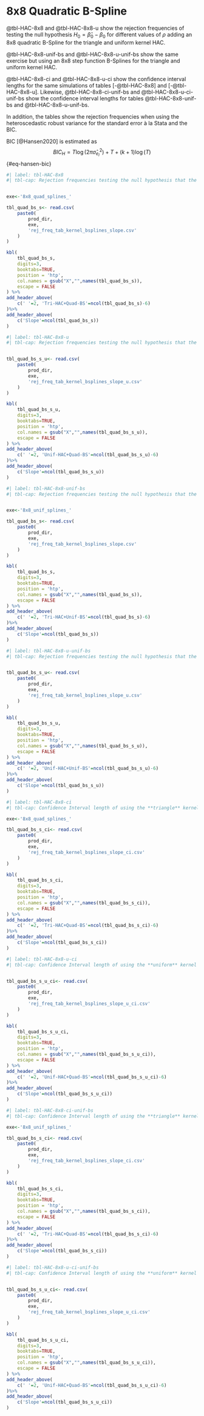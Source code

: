 # 8x8 Quadratic B-Spline {#sec-8x8}

@tbl-HAC-8x8 and @tbl-HAC-8x8-u show the rejection frequencies of testing the null hypothesis $H_0=\hat\beta_0-\beta_0$ for different values of $\rho$ adding an 8x8 quadratic B-Spline for the triangle and uniform kernel HAC.

@tbl-HAC-8x8-unif-bs and @tbl-HAC-8x8-u-unif-bs show the same exercise but using an 8x8 step function B-Splines for the triangle and uniform kernel HAC.

@tbl-HAC-8x8-ci and @tbl-HAC-8x8-u-ci show the confidence interval lengths for the same simulations of tables [-@tbl-HAC-8x8] and [-@tbl-HAC-8x8-u]. Likewise, @tbl-HAC-8x8-ci-unif-bs and @tbl-HAC-8x8-u-ci-unif-bs show the confidence interval lengths for tables @tbl-HAC-8x8-unif-bs and @tbl-HAC-8x8-u-unif-bs.

In addition, the tables show the rejection frequencies when using the heteroscedastic robust variance for the standard error à la Stata and the BIC.

BIC [@Hansen2020] is estimated as
$$
BIC_H=T\log(2\pi\hat{\sigma}^2_{e_l})+T+(k+1)\log(T)
$$ {#eq-hansen-bic}

```r
#| label: tbl-HAC-8x8
#| tbl-cap: Rejection frequencies testing the null hypothesis that the slope is statically different from the true value, zero, using an 8x8 **quadratic** B-splines and the **triangle** kernel HAC variance estimator for the standard error. The number of B-splines was fixed at 8x8. 200 simulations. **500** points. Column 'corr' shows the theoretical correlation at distance $h=0.1$, thus, $corr=\rho*\exp(-\frac{1}{\sqrt{2}})$. HR shows the rejection frequencies of the Heteroscedastic Robust Variance estimator (Stata's).


exe<-'8x8_quad_splines_'

tbl_quad_bs_s<- read.csv(
    paste0(
        prod_dir,
        exe,
        'rej_freq_tab_kernel_bsplines_slope.csv'
    )
)

kbl(
    tbl_quad_bs_s,
    digits=3,
    booktabs=TRUE,
    position = 'htp',
    col.names = gsub("X","",names(tbl_quad_bs_s)),
    escape = FALSE
) %>%
add_header_above(
    c(' '=2, 'Tri-HAC+Quad-BS'=ncol(tbl_quad_bs_s)-6)
)%>%
add_header_above(
    c('Slope'=ncol(tbl_quad_bs_s))
)

```

```r
#| label: tbl-HAC-8x8-u
#| tbl-cap: Rejection frequencies testing the null hypothesis that the slope is statically different from the true value, zero, using an 8x8 **quadratic** B-splines and the **uniform** kernel HAC variance estimator for the standard error. The number of B-splines was fixed at 8x8. 200 simulations. **500** points. Column 'corr' shows the theoretical correlation at distance $h=0.1$, thus, $corr=\rho*\exp(-\frac{1}{\sqrt{2}})$. HR shows the rejection frequencies of the Heteroscedastic Robust Variance estimator (Stata's).


tbl_quad_bs_s_u<- read.csv(
    paste0(
        prod_dir,
        exe,
        'rej_freq_tab_kernel_bsplines_slope_u.csv'
    )
)

kbl(
    tbl_quad_bs_s_u,
    digits=3,
    booktabs=TRUE,
    position = 'htp',
    col.names = gsub("X","",names(tbl_quad_bs_s_u)),
    escape = FALSE
) %>%
add_header_above(
    c(' '=2, 'Unif-HAC+Quad-BS'=ncol(tbl_quad_bs_s_u)-6)
)%>%
add_header_above(
    c('Slope'=ncol(tbl_quad_bs_s_u))
)

```

```r
#| label: tbl-HAC-8x8-unif-bs
#| tbl-cap: Rejection frequencies testing the null hypothesis that the slope is statically different from the true value, zero, using an 8x8 **uniform** B-splines and the **triangle** kernel HAC variance estimator for the standard error. The number of B-splines was fixed at 8x8. 200 simulations. **500** points. Column 'corr' shows the theoretical correlation at distance $h=0.1$, thus, $corr=\rho*\exp(-\frac{1}{\sqrt{2}})$. HR shows the rejection frequencies of the Heteroscedastic Robust Variance estimator (Stata's).


exe<-'8x8_unif_splines_'

tbl_quad_bs_s<- read.csv(
    paste0(
        prod_dir,
        exe,
        'rej_freq_tab_kernel_bsplines_slope.csv'
    )
)

kbl(
    tbl_quad_bs_s,
    digits=3,
    booktabs=TRUE,
    position = 'htp',
    col.names = gsub("X","",names(tbl_quad_bs_s)),
    escape = FALSE
) %>%
add_header_above(
    c(' '=2, 'Tri-HAC+Unif-BS'=ncol(tbl_quad_bs_s)-6)
)%>%
add_header_above(
    c('Slope'=ncol(tbl_quad_bs_s))
)

```

```r
#| label: tbl-HAC-8x8-u-unif-bs
#| tbl-cap: Rejection frequencies testing the null hypothesis that the slope is statically different from the true value, zero, using an 8x8 **uniform** B-splines and the **uniform** kernel HAC variance estimator for the standard error. The number of B-splines was fixed at 8x8. 200 simulations. **500** points. Column 'corr' shows the theoretical correlation at distance $h=0.1$, thus, $corr=\rho*\exp(-\frac{1}{\sqrt{2}})$. HR shows the rejection frequencies of the Heteroscedastic Robust Variance estimator (Stata's).


tbl_quad_bs_s_u<- read.csv(
    paste0(
        prod_dir,
        exe,
        'rej_freq_tab_kernel_bsplines_slope_u.csv'
    )
)

kbl(
    tbl_quad_bs_s_u,
    digits=3,
    booktabs=TRUE,
    position = 'htp',
    col.names = gsub("X","",names(tbl_quad_bs_s_u)),
    escape = FALSE
) %>%
add_header_above(
    c(' '=2, 'Unif-HAC+Unif-BS'=ncol(tbl_quad_bs_s_u)-6)
)%>%
add_header_above(
    c('Slope'=ncol(tbl_quad_bs_s_u))
)

```


```r
#| label: tbl-HAC-8x8-ci
#| tbl-cap: Confidence Interval length of using the **triangle** kernel HAC variance estimator for the standard error after adding an 8x8 **quadratic** B-splines. The number of B-splines was fixed at 8x8. 200 simulations. **500** points. Column 'corr' shows the theoretical correlation at distance $h=0.1$, thus, $corr=\rho*\exp(-\frac{1}{\sqrt{2}})$. HR shows the rejection frequencies of the Heteroscedastic Robust Variance estimator (Stata's).

exe<-'8x8_quad_splines_'

tbl_quad_bs_s_ci<- read.csv(
    paste0(
        prod_dir,
        exe,
        'rej_freq_tab_kernel_bsplines_slope_ci.csv'
    )
)

kbl(
    tbl_quad_bs_s_ci,
    digits=3,
    booktabs=TRUE,
    position = 'htp',
    col.names = gsub("X","",names(tbl_quad_bs_s_ci)),
    escape = FALSE
) %>%
add_header_above(
    c(' '=2, 'Tri-HAC+Quad-BS'=ncol(tbl_quad_bs_s_ci)-6)
)%>%
add_header_above(
    c('Slope'=ncol(tbl_quad_bs_s_ci))
)

```

```r
#| label: tbl-HAC-8x8-u-ci
#| tbl-cap: Confidence Interval length of using the **uniform** kernel HAC variance estimator for the standard error after adding an 8x8 **quadratic** B-splines. The number of B-splines was fixed at 8x8. 200 simulations. **500** points. Column 'corr' shows the theoretical correlation at distance $h=0.1$, thus, $corr=\rho*\exp(-\frac{1}{\sqrt{2}})$. HR shows the rejection frequencies of the Heteroscedastic Robust Variance estimator (Stata's).


tbl_quad_bs_s_u_ci<- read.csv(
    paste0(
        prod_dir,
        exe,
        'rej_freq_tab_kernel_bsplines_slope_u_ci.csv'
    )
)

kbl(
    tbl_quad_bs_s_u_ci,
    digits=3,
    booktabs=TRUE,
    position = 'htp',
    col.names = gsub("X","",names(tbl_quad_bs_s_u_ci)),
    escape = FALSE
) %>%
add_header_above(
    c(' '=2, 'Unif-HAC+Quad-BS'=ncol(tbl_quad_bs_s_u_ci)-6)
)%>%
add_header_above(
    c('Slope'=ncol(tbl_quad_bs_s_u_ci))
)

```


```r
#| label: tbl-HAC-8x8-ci-unif-bs
#| tbl-cap: Confidence Interval length of using the **triangle** kernel HAC variance estimator for the standard error after adding an 8x8 **uniform** B-splines. The number of B-splines was fixed at 8x8. 200 simulations. **500** points. Column 'corr' shows the theoretical correlation at distance $h=0.1$, thus, $corr=\rho*\exp(-\frac{1}{\sqrt{2}})$. HR shows the rejection frequencies of the Heteroscedastic Robust Variance estimator (Stata's).

exe<-'8x8_unif_splines_'

tbl_quad_bs_s_ci<- read.csv(
    paste0(
        prod_dir,
        exe,
        'rej_freq_tab_kernel_bsplines_slope_ci.csv'
    )
)

kbl(
    tbl_quad_bs_s_ci,
    digits=3,
    booktabs=TRUE,
    position = 'htp',
    col.names = gsub("X","",names(tbl_quad_bs_s_ci)),
    escape = FALSE
) %>%
add_header_above(
    c(' '=2, 'Tri-HAC+Quad-BS'=ncol(tbl_quad_bs_s_ci)-6)
)%>%
add_header_above(
    c('Slope'=ncol(tbl_quad_bs_s_ci))
)

```

```r
#| label: tbl-HAC-8x8-u-ci-unif-bs
#| tbl-cap: Confidence Interval length of using the **uniform** kernel HAC variance estimator for the standard error after adding an 8x8 **uniform** B-splines. The number of B-splines was fixed at 8x8. 200 simulations. **500** points. Column 'corr' shows the theoretical correlation at distance $h=0.1$, thus, $corr=\rho*\exp(-\frac{1}{\sqrt{2}})$. HR shows the rejection frequencies of the Heteroscedastic Robust Variance estimator (Stata's).


tbl_quad_bs_s_u_ci<- read.csv(
    paste0(
        prod_dir,
        exe,
        'rej_freq_tab_kernel_bsplines_slope_u_ci.csv'
    )
)

kbl(
    tbl_quad_bs_s_u_ci,
    digits=3,
    booktabs=TRUE,
    position = 'htp',
    col.names = gsub("X","",names(tbl_quad_bs_s_u_ci)),
    escape = FALSE
) %>%
add_header_above(
    c(' '=2, 'Unif-HAC+Quad-BS'=ncol(tbl_quad_bs_s_u_ci)-6)
)%>%
add_header_above(
    c('Slope'=ncol(tbl_quad_bs_s_u_ci))
)

```

